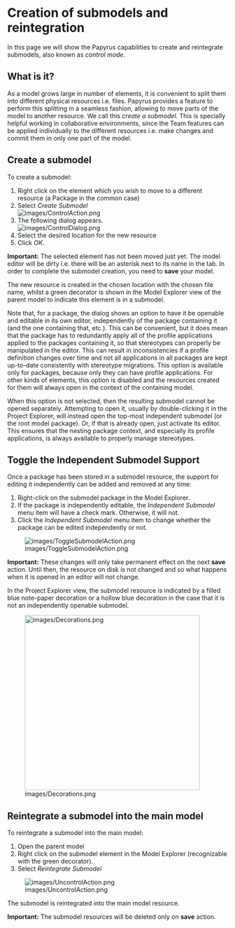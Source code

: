 =Creation of submodels and reintegration=

In this page we will show the Papyrus capabilities to create and reintegrate submodels, also known as ''control mode''. 

==What is it?==
As a model grows large in number of elements, it is convenient to split them into different physical resources i.e. files.
Papyrus provides a feature to perform this splitting in a seamless fashion, allowing to move parts of the model to another resource. We call this ''create a submodel''.  
This is specially helpful working in collaborative environments, since the Team features can be applied individually to the different resources i.e. make changes and commit them in only one part of the model.

==Create a submodel==
To create a submodel:
#Right click on the element which you wish to move to a different resource (a Package in the common case)
#Select ''Create Submodel''<br/>[[Image:images/ControlAction.png]] 
#The following dialog appears.<br/>[[Image:images/ControlDialog.png]]  
#Select the desired location for the new resource
#Click ''OK''.

'''Important:''' The selected element has not been moved just yet. The model editor will be dirty i.e. there will be an asterisk next to its name in the tab. In order to complete the submodel creation, you need to '''save''' your model.

The new resource is created in the chosen location with the chosen file name, whilst a green decorator is shown in the Model Explorer view of the parent model to indicate this element is in a submodel.

Note that, for a package, the dialog shows an option to have it be openable and editable in its own editor, independently of the package containing it (and the one containing that, etc.).
This can be convenient, but it does mean that the package has to redundantly apply all of the
profile applications applied to the packages containing it, so that stereotypes can properly be
manipulated in the editor.  This can result in inconsistencies if a profile definition changes
over time and not all applications in all packages are kept up-to-date consistently with
stereotype migrations.  This option is available only for packages, because only they can have
profile applications.  For other kinds of elements, this option is disabled and the resources
created for them will always open in the context of the containing model.

When this option is not selected, then the resulting submodel cannot be opened separately.
Attempting to open it, usually by double-clicking it in the Project Explorer, will instead
open the top-most independent submodel (or the root model package).  Or, if that is already
open, just activate its editor.  This ensures that the nesting package context, and especially
its profile applications, is always available to properly manage stereotypes. 

==Toggle the Independent Submodel Support==

Once a package has been stored in a submodel resource, the support for editing it independently
can be added and removed at any time:
#Right-click on the submodel package in the Model Explorer.
#If the package is independently editable, the ''Independent Submodel'' menu item will have a check mark.  Otherwise, it will not.
#Click the ''Independent Submodel'' menu item to change whether the package can be edited independently or not.
[[Image:images/ToggleSubmodelAction.png]]

'''Important:''' These changes will only take permanent effect on the next '''save''' action.  Until then, the resource on disk is not changed and so what happens when it is opened in an editor will not change. 

In the Project Explorer view, the submodel resource is indicated by a filled blue
note-paper decoration or a hollow blue decoration in the case that it is not an independently
openable submodel.

[[Image:images/Decorations.png|400px]]


==Reintegrate a submodel into the main model==

To reintegrate a submodel into the main model: 
#Open the parent model 
#Right click on the submodel element in the Model Explorer (recognizable with the green decorator).
#Select ''Reintegrate Submodel''
[[Image:images/UncontrolAction.png]] 

The submodel is reintegrated into the main model resource. 

'''Important:''' The submodel resources will be deleted only on '''save''' action. 